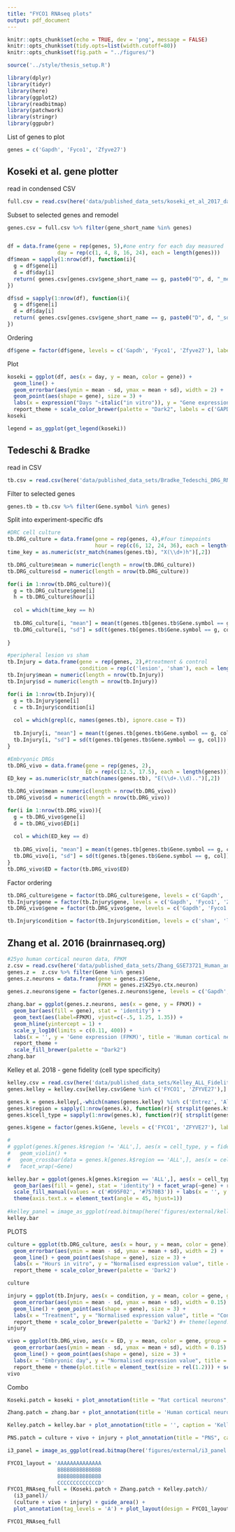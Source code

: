 ```yaml
---
title: "FYCO1 RNAseq plots"
output: pdf_document
---
```


```r
knitr::opts_chunk$set(echo = TRUE, dev = 'png', message = FALSE)
knitr::opts_chunk$set(tidy.opts=list(width.cutoff=80))
knitr::opts_chunk$set(fig.path = "../figures/")

source('../style/thesis_setup.R')

library(dplyr)
library(tidyr)
library(here)
library(ggplot2)
library(readbitmap)
library(patchwork)
library(stringr)
library(ggpubr)
```


List of genes to plot
```r
genes = c('Gapdh', 'Fyco1', 'Zfyve27')
```



## Koseki et al. gene plotter


read in condensed CSV
```r
full.csv = read.csv(here('data/published_data_sets/koseki_et_al_2017_data_condensed.csv'), stringsAsFactors = F)
```

Subset to selected genes and remodel
```r
genes.csv = full.csv %>% filter(gene_short_name %in% genes)


df = data.frame(gene = rep(genes, 5),#one entry for each day measured
                day = rep(c(1, 4, 8, 16, 24), each = length(genes)))
df$mean = sapply(1:nrow(df), function(i){
  g = df$gene[i]
  d = df$day[i]
  return( genes.csv[genes.csv$gene_short_name == g, paste0("D", d, "_mean")] )
})

df$sd = sapply(1:nrow(df), function(i){
  g = df$gene[i]
  d = df$day[i]
  return( genes.csv[genes.csv$gene_short_name == g, paste0("D", d, "_sd")] )
})
```

Ordering
```r
df$gene = factor(df$gene, levels = c('Gapdh', 'Fyco1', 'Zfyve27'), labels = c('GAPDH', 'FYCO1', 'Protrudin'))
```


Plot
```r
koseki = ggplot(df, aes(x = day, y = mean, color = gene)) + 
  geom_line() + 
  geom_errorbar(aes(ymin = mean - sd, ymax = mean + sd), width = 2) +
  geom_point(aes(shape = gene), size = 3) + 
  labs(x = expression("Days "~italic("in vitro")), y = "Gene expression (FPKM)", title = "Rat cortical neurons") + 
  report_theme + scale_color_brewer(palette = "Dark2", labels = c('GAPDH', 'FYCO1', 'Protrudin'), name = "Gene") + scale_shape_discrete(labels = c('GAPDH', 'FYCO1', 'Protrudin'), name = "Gene")
koseki

legend = as_ggplot(get_legend(koseki))
```

## Tedeschi & Bradke

read in CSV
```r
tb.csv = read.csv(here('data/published_data_sets/Bradke_Tedeschi_DRG_RNAseq.csv'), stringsAsFactors = F)
```

Filter to selected genes
```r
genes.tb = tb.csv %>% filter(Gene.symbol %in% genes)
```

Split into experiment-specific dfs
```r
#DRC cell culture
tb.DRG_culture = data.frame(gene = rep(genes, 4),#four timepoints
                            hour = rep(c(6, 12, 24, 36), each = length(genes)))
time_key = as.numeric(str_match(names(genes.tb), "X(\\d+)h")[,2])

tb.DRG_culture$mean = numeric(length = nrow(tb.DRG_culture))
tb.DRG_culture$sd = numeric(length = nrow(tb.DRG_culture))

for(i in 1:nrow(tb.DRG_culture)){
  g = tb.DRG_culture$gene[i]
  h = tb.DRG_culture$hour[i]
  
  col = which(time_key == h)
  
  tb.DRG_culture[i, "mean"] = mean(t(genes.tb[genes.tb$Gene.symbol == g, col]))
  tb.DRG_culture[i, "sd"] = sd(t(genes.tb[genes.tb$Gene.symbol == g, col]))
  
}

#peripheral lesion vs sham
tb.Injury = data.frame(gene = rep(genes, 2),#treatment & control
                       condition = rep(c('lesion', 'sham'), each = length(genes)))
tb.Injury$mean = numeric(length = nrow(tb.Injury))
tb.Injury$sd = numeric(length = nrow(tb.Injury))

for(i in 1:nrow(tb.Injury)){
  g = tb.Injury$gene[i]
  c = tb.Injury$condition[i]
  
  col = which(grepl(c, names(genes.tb), ignore.case = T))
  
  tb.Injury[i, "mean"] = mean(t(genes.tb[genes.tb$Gene.symbol == g, col]))
  tb.Injury[i, "sd"] = sd(t(genes.tb[genes.tb$Gene.symbol == g, col]))
}

#Embryonic DRGs
tb.DRG_vivo = data.frame(gene = rep(genes, 2),
                         ED = rep(c(12.5, 17.5), each = length(genes)))
ED_key = as.numeric(str_match(names(genes.tb), "E(\\d+.\\d)..")[,2])

tb.DRG_vivo$mean = numeric(length = nrow(tb.DRG_vivo))
tb.DRG_vivo$sd = numeric(length = nrow(tb.DRG_vivo))

for(i in 1:nrow(tb.DRG_vivo)){
  g = tb.DRG_vivo$gene[i]
  d = tb.DRG_vivo$ED[i]
  
  col = which(ED_key == d)
  
  tb.DRG_vivo[i, "mean"] = mean(t(genes.tb[genes.tb$Gene.symbol == g, col]))
  tb.DRG_vivo[i, "sd"] = sd(t(genes.tb[genes.tb$Gene.symbol == g, col]))
}
tb.DRG_vivo$ED = factor(tb.DRG_vivo$ED)
```

Factor ordering
```r
tb.DRG_culture$gene = factor(tb.DRG_culture$gene, levels = c('Gapdh', 'Fyco1', 'Zfyve27'), labels = c('GAPDH', 'FYCO1', 'Protrudin'))
tb.Injury$gene = factor(tb.Injury$gene, levels = c('Gapdh', 'Fyco1', 'Zfyve27'), labels = c('GAPDH', 'FYCO1', 'Protrudin'))
tb.DRG_vivo$gene = factor(tb.DRG_vivo$gene, levels = c('Gapdh', 'Fyco1', 'Zfyve27'), labels = c('GAPDH', 'FYCO1', 'Protrudin'))

tb.Injury$condition = factor(tb.Injury$condition, levels = c('sham', 'lesion'))
```


## Zhang et al. 2016 (brainrnaseq.org)
```r
#25yo human cortical neuron data, FPKM
z.csv = read.csv(here('data/published_data_sets/Zhang_GSE73721_Human_and_mouse_table.csv'), stringsAsFactors = F)
genes.z =  z.csv %>% filter(Gene %in% genes)
genes.z.neurons = data.frame(gene = genes.z$Gene,
                             FPKM = genes.z$X25yo.ctx.neuron)
genes.z.neurons$gene = factor(genes.z.neurons$gene, levels = c('Gapdh', 'Fyco1', 'Zfyve27'), labels = c('GAPDH', 'FYCO1', 'Protrudin'))

zhang.bar = ggplot(genes.z.neurons, aes(x = gene, y = FPKM)) + 
  geom_bar(aes(fill = gene), stat = 'identity') + 
  geom_text(aes(label=FPKM), vjust=c(-.5, 1.25, 1.35)) +
  geom_hline(yintercept = 1) + 
  scale_y_log10(limits = c(0.11, 400)) + 
  labs(x = '', y = 'Gene expression (FPKM)', title = 'Human cortical neurons') + 
  report_theme + 
  scale_fill_brewer(palette = "Dark2")
zhang.bar
```


Kelley et al. 2018 - gene fidelity (cell type specificity)
```r
kelley.csv = read.csv(here('data/published_data_sets/Kelley_ALL_Fidelity.csv'), stringsAsFactors = F)
genes.kelley = kelley.csv[kelley.csv$Gene %in% c('FYCO1', 'ZFYVE27'),]

genes.k = genes.kelley[,-which(names(genes.kelley) %in% c('Entrez', 'Alias', 'MeanExpression_Percentile'))] %>% pivot_longer(cols = 2:85, values_to = 'fidelity')
genes.k$region = sapply(1:nrow(genes.k), function(r){ strsplit(genes.k$name[r], '_')[[1]][1] })
genes.k$cell_type = sapply(1:nrow(genes.k), function(r){ strsplit(genes.k$name[r], '_')[[1]][2] })

genes.k$gene = factor(genes.k$Gene, levels = c('FYCO1', 'ZFYVE27'), labels = c('FYCO1', 'Protrudin'))

# 
# ggplot(genes.k[genes.k$region != 'ALL',], aes(x = cell_type, y = fidelity)) +
#   geom_violin() +
#   geom_crossbar(data = genes.k[genes.k$region == 'ALL',], aes(x = cell_type, ymin = fidelity, ymax = fidelity)) +
#   facet_wrap(~Gene)

kelley.bar = ggplot(genes.k[genes.k$region == 'ALL',], aes(x = cell_type, y = ceiling(fidelity*4) / 4)) + #rounding up to nearest 0.25 to avoid empty bar for very small neuron value
  geom_bar(aes(fill = gene), stat = 'identity') + facet_wrap(~gene) + report_theme + 
  scale_fill_manual(values = c('#D95F02', '#7570B3')) + labs(x = '', y = 'Expression fidelity') + 
  theme(axis.text.x = element_text(angle = 45, hjust=1))
  
#kelley_panel = image_as_ggplot(read.bitmap(here('figures/external/kelley_panel.png')))
kelley.bar
```





PLOTS
```r
culture = ggplot(tb.DRG_culture, aes(x = hour, y = mean, color = gene)) + 
  geom_errorbar(aes(ymin = mean - sd, ymax = mean + sd), width = 2) + 
  geom_line() + geom_point(aes(shape = gene), size = 3) + 
  labs(x = "Hours in vitro", y = "Normalised expression value", title = "Adult mouse DRG") + 
  report_theme + scale_color_brewer(palette = 'Dark2')

culture

```
```r
injury = ggplot(tb.Injury, aes(x = condition, y = mean, color = gene, group = gene)) + 
  geom_errorbar(aes(ymin = mean - sd, ymax = mean + sd), width = 0.15) + 
  geom_line() + geom_point(aes(shape = gene), size = 3) + 
  labs(x = "Treatment", y = "Normalised expression value", title = "Conditioning lesion") + 
  report_theme + scale_color_brewer(palette = 'Dark2') #+ theme(legend.position = 'right')
injury

```
```r
vivo = ggplot(tb.DRG_vivo, aes(x = ED, y = mean, color = gene, group = gene)) + 
  geom_errorbar(aes(ymin = mean - sd, ymax = mean + sd), width = 0.15) + 
  geom_line() + geom_point(aes(shape = gene), size = 3) + 
  labs(x = "Embryonic day", y = "Normalised expression value", title = "Embryonic mouse DRG") + 
  report_theme + theme(plot.title = element_text(size = rel(1.2))) + scale_color_brewer(palette = 'Dark2')
vivo

```




Combo
```r
Koseki.patch = koseki + plot_annotation(title = "Rat cortical neurons", caption = "Koseki et al. 2017, eLife") + theme(legend.position = 'right', axis.title.x = element_text(vjust = 15))
```
```r
Zhang.patch = zhang.bar + plot_annotation(title = 'Human cortical neurons', caption = 'Zhang et al. 2016, Neuron')
```
```r
Kelley.patch = kelley.bar + plot_annotation(title = '', caption = 'Kelley et al. 2018, Nat Neurosci')
```

```r

PNS.patch = culture + vivo + injury + plot_annotation(title = "PNS", caption = "Tedeschi et al. 2016, Neuron")
```

```r

i3_panel = image_as_ggplot(read.bitmap(here('figures/external/i3_panel.png'))) + labs(title = 'i3 neurons')

FYCO1_layout = 'AAAAAAAAAAAAAA
                BBBBBBBBBBBBBB
                BBBBBBBBBBBBBB
                CCCCCCCCCCCCCD'
FYCO1_RNAseq_full = (Koseki.patch + Zhang.patch + Kelley.patch)/ 
  (i3_panel)/
  (culture + vivo + injury) + guide_area() + 
  plot_annotation(tag_levels = 'A') + plot_layout(design = FYCO1_layout, guides = 'collect')#heights = c(1, 2, 1)

FYCO1_RNAseq_full
```




